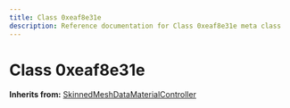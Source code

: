 ```yaml
---
title: Class 0xeaf8e31e
description: Reference documentation for Class 0xeaf8e31e meta class
---
```



# Class 0xeaf8e31e

**Inherits from:** [SkinnedMeshDataMaterialController](/classes/skinnedmeshdatamaterialcontroller)

<ClassDetails file="/db/classes/0xeaf8e31e.5254eed1e678.json" />
